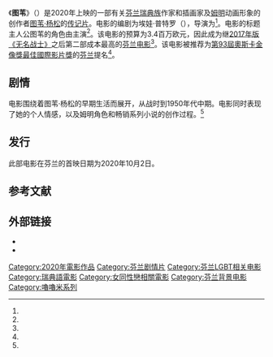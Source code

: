 《'''图苇'''》（{{lang-sv|Tove}}）是2020年上映的一部有关[[芬兰瑞典族|芬兰瑞典族]]作家和插画家及[[姆明|姆明]]动画形象的创作者[[图苇·杨松|图苇·杨松]]的[[传记片|传记片]]。电影的编剧为埃娃·普特罗（{{lang|fi|Eeva Putro}}），导演为{{link-fi|赛达·贝里罗特|Zaida Bergroth}}<ref name="moomin.com"/>。电影的标题主人公图苇的角色由{{link-fi|阿尔玛·珀于斯蒂|Alma Pöysti}}主演<ref name="yle_finactor"/>。该电影的预算为3.4百万欧元，因此成为继[[無名戰士_(2017年電影)|2017年版《无名战士》]]之后第二部成本最高的[[芬兰电影|芬兰电影]]<ref name="Lehtikanto"/>。该电影被推荐为[[第93屆奧斯卡金像獎|第93屆奧斯卡金像獎]][[奥斯卡最佳國際影片獎|最佳國際影片獎]]的[[芬兰|芬兰]]提名<ref name="filmikamari"/>。

== 剧情 ==
电影围绕着图苇·杨松的早期生活而展开，从战时到1950年代中期。电影同时表现了她的个人情感，以及姆明角色和畅销系列小说的创作过程。<ref name="yle_finactor"/>

== 发行 ==
此部电影在芬兰的首映日期为2020年10月2日。

== 参考文献 ==
{{Reflist|30em|refs=
<ref name="Lehtikanto">{{cite web | url = https://www.iltalehti.fi/viihdeuutiset/a/8739e96a-d6b8-475d-82f9-a191bb517189 | title = Tove-elokuvalla 3,4 miljoonan jättibudjetti - intiimikohtausten koordinaattori mukana rakkauskohtauksissa | author = Lehtikanto, Katariina | language = fi | publisher = Iltalehti | date = 2020-09-15 | accessdate = 2020-12-27 | archive-date = 2020-09-19 | archive-url = https://web.archive.org/web/20200919125046/https://www.iltalehti.fi/viihdeuutiset/a/8739e96a-d6b8-475d-82f9-a191bb517189 | dead-url = no }}</ref>

<ref name="moomin.com">{{cite web | url = https://www.moomin.com/en/blog/new-feature-drama-film-about-tove-jansson-to-premiere-in-2020 | title = New Feature Drama Film about Tove Jansson to Premiere in 2020 | language = en | publisher = Moomin Characters Oy | date = 2019-06-18 | accessdate = 2020-12-27 | archive-date = 2020-09-21 | archive-url = https://web.archive.org/web/20200921095819/https://www.moomin.com/en/blog/new-feature-drama-film-about-tove-jansson-to-premiere-in-2020/ | dead-url = no }}</ref>

<ref name="filmikamari">{{cite web | url = https://filmikamari.fi/pressit/tiedotteet.php?action=show&news_id=4878 | title = Zaida Bergrothin ohjaama Tove Suomen Oscar-ehdokkaaksi | language = fi | publisher = Suomen Filmikamari ry | date = 2020-11-18 | accessdate = 2020-12-27 | archive-date = 2020-11-18 | archive-url = https://web.archive.org/web/20201118121954/https://filmikamari.fi/pressit/tiedotteet.php?action=show&news_id=4878 | dead-url = no }}</ref>

<ref name="yle_finactor">{{cite web | url = https://yle.fi/uutiset/osasto/news/finnish_actor_lands_role_of_lifetime_as_lead_in_tove_jansson_biopic/11161589 | title = Finnish actor lands "role of lifetime" as lead in Tove Jansson biopic | language = en | publisher = Yle | date = 2020-01-16 | accessdate = 2020-12-27 | archive-date = 2020-11-08 | archive-url = https://web.archive.org/web/20201108034448/https://yle.fi/uutiset/osasto/news/finnish_actor_lands_role_of_lifetime_as_lead_in_tove_jansson_biopic/11161589 | dead-url = no }}</ref>
}}

== 外部链接 ==
* {{IMDb title|11007444}}
* {{Rotten Tomatoes|tove}}

{{嚕嚕米系列}}
{{DEFAULTSORT:Tove}}
[[Category:2020年電影作品|Category:2020年電影作品]]
[[Category:芬兰剧情片|Category:芬兰剧情片]]
[[Category:芬兰LGBT相关电影|Category:芬兰LGBT相关电影]]
[[Category:瑞典語電影|Category:瑞典語電影]]
[[Category:女同性戀相關電影|Category:女同性戀相關電影]]
[[Category:芬兰背景电影|Category:芬兰背景电影]]
[[Category:嚕嚕米系列|Category:嚕嚕米系列]]